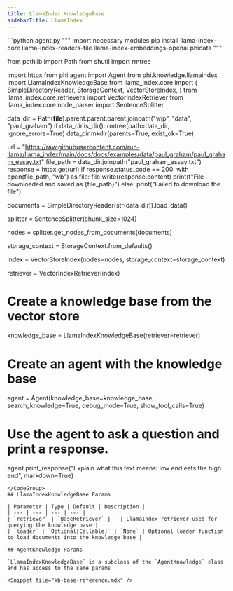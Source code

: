 ```yaml
---
title: LlamaIndex KnowledgeBase
sidebarTitle: LlamaIndex
---
```

<CodeGroup>
```python agent.py
"""
Import necessary modules
pip install llama-index-core llama-index-readers-file llama-index-embeddings-openai phidata
"""

from pathlib import Path
from shutil import rmtree

import httpx
from phi.agent import Agent
from phi.knowledge.llamaindex import LlamaIndexKnowledgeBase
from llama_index.core import (
    SimpleDirectoryReader,
    StorageContext,
    VectorStoreIndex,
)
from llama_index.core.retrievers import VectorIndexRetriever
from llama_index.core.node_parser import SentenceSplitter


data_dir = Path(__file__).parent.parent.parent.joinpath("wip", "data", "paul_graham")
if data_dir.is_dir():
    rmtree(path=data_dir, ignore_errors=True)
data_dir.mkdir(parents=True, exist_ok=True)

url = "https://raw.githubusercontent.com/run-llama/llama_index/main/docs/docs/examples/data/paul_graham/paul_graham_essay.txt"
file_path = data_dir.joinpath("paul_graham_essay.txt")
response = httpx.get(url)
if response.status_code == 200:
    with open(file_path, "wb") as file:
        file.write(response.content)
    print(f"File downloaded and saved as {file_path}")
else:
    print("Failed to download the file")


documents = SimpleDirectoryReader(str(data_dir)).load_data()

splitter = SentenceSplitter(chunk_size=1024)

nodes = splitter.get_nodes_from_documents(documents)

storage_context = StorageContext.from_defaults()

index = VectorStoreIndex(nodes=nodes, storage_context=storage_context)

retriever = VectorIndexRetriever(index)

# Create a knowledge base from the vector store
knowledge_base = LlamaIndexKnowledgeBase(retriever=retriever)

# Create an agent with the knowledge base
agent = Agent(knowledge_base=knowledge_base, search_knowledge=True, debug_mode=True, show_tool_calls=True)

# Use the agent to ask a question and print a response.
agent.print_response("Explain what this text means: low end eats the high end", markdown=True)

```
</CodeGroup>
## LlamaIndexKnowledgeBase Params

| Parameter | Type | Default | Description |
| --- | --- | --- | --- |
| `retriever` | `BaseRetriever` | - | LlamaIndex retriever used for querying the knowledge base |
| `loader` | `Optional[Callable]` | `None` | Optional loader function to load documents into the knowledge base |

## AgentKnowledge Params

`LlamaIndexKnowledgeBase` is a subclass of the `AgentKnowledge` class and has access to the same params

<Snippet file="kb-base-reference.mdx" />
